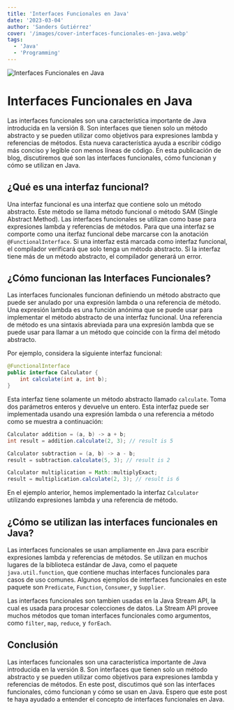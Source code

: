 ```yaml
---
title: 'Interfaces Funcionales en Java'
date: '2023-03-04'
author: 'Sanders Gutiérrez'
cover: '/images/cover-interfaces-funcionales-en-java.webp'
tags:
  - 'Java'
  - 'Programming'
---
```


![Interfaces Funcionales en Java](/images/cover-interfaces-funcionales-en-java.webp)

# Interfaces Funcionales en Java

Las interfaces funcionales son una característica importante de Java introducida en la versión 8. Son interfaces que tienen solo un método abstracto y se pueden utilizar como objetivos para expresiones lambda y referencias de métodos. Esta nueva característica ayuda a escribir código más conciso y legible con menos líneas de código. En esta publicación de blog, discutiremos qué son las interfaces funcionales, cómo funcionan y cómo se utilizan en Java.

## ¿Qué es una interfaz funcional?

Una interfaz funcional es una interfaz que contiene solo un método abstracto. Este método se llama método funcional o método SAM (Single Abstract Method). Las interfaces funcionales se utilizan como base para expresiones lambda y referencias de métodos. Para que una interfaz se comporte como una iterfaz funcional debe marcarse con la anotación `@FunctionalInterface`. Si una interfaz está marcada como interfaz funcional, el compilador verificará que solo tenga un método abstracto. Si la interfaz tiene más de un método abstracto, el compilador generará un error.

## ¿Cómo funcionan las Interfaces Funcionales?

Las interfaces funcionales funcionan definiendo un método abstracto que puede ser anulado por una expresión lambda o una referencia de método. Una expresión lambda es una función anónima que se puede usar para implementar el método abstracto de una interfaz funcional. Una referencia de método es una sintaxis abreviada para una expresión lambda que se puede usar para llamar a un método que coincide con la firma del método abstracto.

Por ejemplo, considera la siguiente interfaz funcional:

```java
@FunctionalInterface
public interface Calculator {
    int calculate(int a, int b);
}
```

Esta interfaz tiene solamente un método abstracto llamado `calculate`. Toma dos parámetros enteros y devuelve un entero. Esta interfaz puede ser implementada usando una expresión lambda o una referencia a método como se muestra a continuación:

```java
Calculator addition = (a, b) -> a + b;
int result = addition.calculate(2, 3); // result is 5

Calculator subtraction = (a, b) -> a - b;
result = subtraction.calculate(5, 3); // result is 2

Calculator multiplication = Math::multiplyExact;
result = multiplication.calculate(2, 3); // result is 6
```

En el ejemplo anterior, hemos implementado la interfaz `Calculator` utilizando expresiones lambda y una referencia de método.

## ¿Cómo se utilizan las interfaces funcionales en Java?

Las interfaces funcionales se usan ampliamente en Java para escribir expresiones lambda y referencias de métodos. Se utilizan en muchos lugares de la biblioteca estándar de Java, como el paquete `java.util.function`, que contiene muchas interfaces funcionales para casos de uso comunes. Algunos ejemplos de interfaces funcionales en este paquete son `Predicate`, `Function`, `Consumer`, y `Supplier`.

Las interfaces funcionales son tambien usadas en la Java Stream API, la cual es usada para procesar colecciones de datos. La Stream API provee muchos métodos que toman interfaces funcionales como argumentos, como `filter`, `map`, `reduce`, y `forEach`.

## Conclusión

Las interfaces funcionales son una característica importante de Java introducida en la versión 8. Son interfaces que tienen solo un método abstracto y se pueden utilizar como objetivos para expresiones lambda y referencias de métodos. En este post, discutimos qué son las interfaces funcionales, cómo funcionan y cómo se usan en Java. Espero que este post te haya ayudado a entender el concepto de interfaces funcionales en Java.
